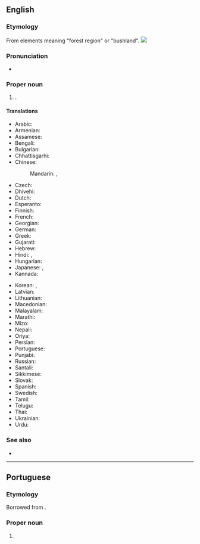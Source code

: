 ==English==
{{wikipedia}}

===Etymology===
From elements meaning "forest region" or "bushland".
[[Image:Jharkhand in India (disputed hatched).svg|thumb|]]

===Pronunciation===
* {{IPA|en|/ˈd͡ʒɑː(ɹ)kənd/}}

===Proper noun===
{{en-proper noun}}

# {{place|en|state|in eastern|c/India|capital=Ranchi}}.

====Translations====
{{trans-top|state in eastern India}}
* Arabic: {{t|ar|جهارخاند|m|tr=jharḵānd}}
* Armenian: {{t|hy|Ջարքանդ}}
* Assamese: {{t|as|ঝাৰখণ্ড}}
* Bengali: {{t|bn|ঝাড়খণ্ড}}
* Bulgarian: {{t|bg|Джаркханд|sc=Cyrl}}
* Chhattisgarhi: {{t-needed|hne}}
* Chinese:
*: Mandarin: {{t|cmn|恰爾康得邦|sc=Hani}}, {{t|cmn|恰尔康得邦|tr=Qià'ěrkāngde-bāng|sc=Hani}}
* Czech: {{t|cs|Džhárkhand}}
* Dhivehi: {{t|dv|ޖަރްކަންދު|sc=Thaa}}
* Dutch: {{t+|nl|Jharkhand}}
* Esperanto: {{t|eo|Ĝharkhando}}
* Finnish: {{t|fi|Jharkhand}}
* French: {{t+|fr|Jharkhand|m}}
* Georgian: {{t|ka|ჯარხანდი}}
* German: {{t+|de|Jharkhand|n}}
* Greek: {{t+|el|Τζαρκάντ}}
* Gujarati: {{t|gu|ઝારખંડ}}
* Hebrew: {{t|he|ג'הרקאנד}}
* Hindi: {{t|hi|झारखंड}}, {{t+|hi|झारखण्ड}}
* Hungarian: {{t+|hu|Dzshárkhand}}
* Japanese: {{t|ja|ジャールカンド州|tr=Jārukando-shū}}, {{t|ja|ジャールカンド|tr=Jārukando}}
* Kannada: {{t|kn|ಝಾರ್ಖಂಡ್|sc=Knda}}
{{trans-mid}}
* Korean: {{t|ko|^자르칸드 주}}, {{t|ko|^자르칸드}}
* Latvian: {{t|lv|Džhārkhanda}}
* Lithuanian: {{t|lt|Džarkandas}}
* Macedonian: {{t|mk|Џарканд|sc=Cyrl}}
* Malayalam: {{t|ml|ഝാർഖണ്ഡ്‌|sc=Mlym}}
* Marathi: {{t|mr|झारखंड}}
* Mizo: {{t-needed|lus}}
* Nepali: {{t|ne|झारखण्ड|tr=jhārkhaṇḍ}}
* Oriya: {{t+|or|ଝାଡ଼ଖଣ୍ଡ}}
* Persian: {{t|fa|جارکند|sc=fa-Arab}}
* Portuguese: {{t|pt|Jharkhand|m}}
* Punjabi: {{t|pa|ਝਾਰਖੰਡ}}
* Russian: {{t+|ru|Джаркха́нд|m}}
* Santali: {{t|sat|ᱡᱷᱟᱨᱠᱷᱚᱸᱰ}}
* Sikkimese: {{t-needed|sip}}
* Slovak: {{t|sk|Džhárkhand|m}}
* Spanish: {{t|es|Jharkhand}}
* Swedish: {{t|sv|Jharkhand}}
* Tamil: {{t|ta|சார்க்கண்ட்|sc=Taml}}
* Telugu: {{t+|te|జార్ఖండ్|sc=Telu}}
* Thai: {{t|th|รัฐฌาร์ขัณฑ์|tr=rát chaakăn}}
* Ukrainian: {{t|uk|Джхаркха́нд|sc=Cyrl|m}}
* Urdu: {{t|ur|جھارکھنڈ}}
{{trans-bottom}}

===See also===
* {{list:states of India/en}}

----

==Portuguese==

===Etymology===
Borrowed from {{bor|pt|hi|झारखण्ड}}.

===Proper noun===
{{pt-proper noun|m}}

# {{place|pt|state|c/India|t1=Jharkhand}}